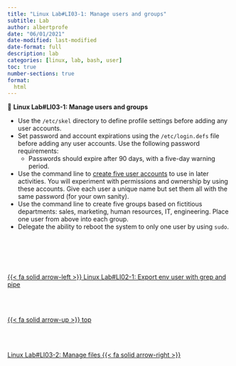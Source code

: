 ```yaml
---
title: "Linux Lab#LI03-1: Manage users and groups"
subtitle: Lab
author: albertprofe
date: "06/01/2021"
date-modified: last-modified
date-format: full
description: lab
categories: [linux, lab, bash, user]
toc: true
number-sections: true
format:
  html
---
```


::: {.labs}
📘 **Linux Lab#LI03-1: Manage users and groups**

- Use the `/etc/skel` directory to define profile settings before adding any user accounts.
- Set password and account expirations using the `/etc/login.defs` file before adding any user accounts. Use the following password requirements:
  - Passwords should expire after 90 days, with a five-day warning period.
- Use the command line to [create five user accounts](https://www.redhat.com/sysadmin/linux-user-group-management) to use in later activities. You will experiment with permissions and ownership by using these accounts. Give each user a unique name but set them all with the same password (for your own sanity).
- Use the command line to create five groups based on fictitious departments: sales, marketing, human resources, IT, engineering. Place one user from above into each group.
- Delegate the ability to reboot the system to only one user by using `sudo`.

:::



<!--- navLinks -->
<br><br>
<div class=row>
<br>
<div class='column left previous'>
<br>
[{{< fa solid arrow-left >}} Linux Lab#LI02-1: Export env user with grep and pipe](/linux/lilab02-1.qmd)
<br>
</div>
<br>
<div class='column center'>
<br>
[{{< fa solid arrow-up >}} top](#top)
<br>
</div>
<br>
<div class='column right next'>
<br>
[Linux Lab#LI03-2: Manage files  {{< fa solid arrow-right >}}](/linux/lilab03-2.qmd)
<br>
</div>
<br>
</div>
